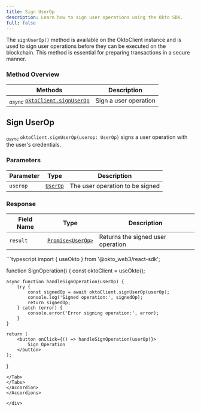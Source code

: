 ```yaml
---
title: Sign UserOp
description: Learn how to sign user operations using the Okto SDK.
full: false
---
```



The `signUserOp()` method is available on the OktoClient instance and is used to sign user operations before they can be executed on the blockchain. This method is essential for preparing transactions in a secure manner.

### Method Overview

| Methods | Description |
|---------|-------------|
| <sub><i>async</i></sub> [`oktoClient.signUserOp`](#sign-userop) | Sign a user operation |

<div className="method-box">

## Sign UserOp

<sub><i>async</i></sub> `oktoClient.signUserOp(userop: UserOp)` signs a user operation with the user's credentials.

### Parameters

| Parameter | Type | Description |
|-----------|------|-------------|
| `userop` | [`UserOp`](/docs/react-sdk/technical-reference#models) | The user operation to be signed |

### Response

<Callout title="Success Response">

| Field Name | Type | Description |
|------------|------|-------------|
| `result` | [`Promise<UserOp>`](/docs/react-sdk/technical-reference#models) | Returns the signed user operation |

</Callout>

<Accordions>
<Accordion title="Example">
<Tabs items={['TypeScript']}>
<Tab value="TypeScript">
```typescript
import { useOkto } from '@okto_web3/react-sdk';

function SignOperation() {
    const oktoClient = useOkto();

    async function handleSignOperation(userOp) {
        try {
            const signedOp = await oktoClient.signUserOp(userOp);
            console.log('Signed operation:', signedOp);
            return signedOp;
        } catch (error) {
            console.error('Error signing operation:', error);
        }
    }

    return (
        <button onClick={() => handleSignOperation(userOp)}>
            Sign Operation
        </button>
    );
}
```
</Tab>
</Tabs>
</Accordion>
</Accordions>

</div>